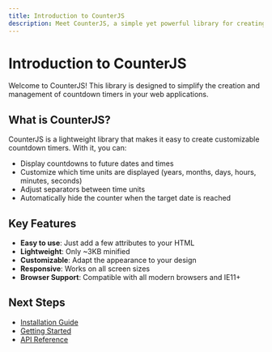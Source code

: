```yaml
---
title: Introduction to CounterJS
description: Meet CounterJS, a simple yet powerful library for creating countdown timers in JavaScript.
---
```


# Introduction to CounterJS

Welcome to CounterJS! This library is designed to simplify the creation and management of countdown timers in your web applications.

## What is CounterJS?

CounterJS is a lightweight library that makes it easy to create customizable countdown timers. With it, you can:

- Display countdowns to future dates and times
- Customize which time units are displayed (years, months, days, hours, minutes, seconds)
- Adjust separators between time units
- Automatically hide the counter when the target date is reached

## Key Features

- **Easy to use**: Just add a few attributes to your HTML
- **Lightweight**: Only ~3KB minified
- **Customizable**: Adapt the appearance to your design
- **Responsive**: Works on all screen sizes
- **Browser Support**: Compatible with all modern browsers and IE11+

## Next Steps

- [Installation Guide](/counterjs/guides/installation/)
- [Getting Started](/counterjs/guides/getting-started/)
- [API Reference](/counterjs/guides/api/)
